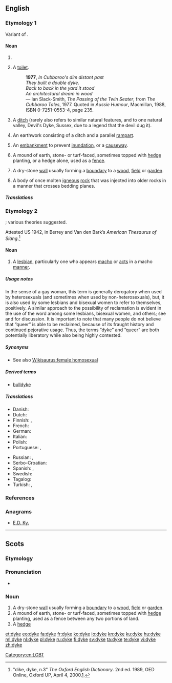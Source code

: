 {{also|dike}}
==English==

{{wikipedia}}

===Etymology 1===
Variant of {{term|dike}}.

====Noun====
{{en-noun}}

# {{alternative spelling of|dike|lang=en}}
# {{context|Australia|slang|lang=en}} A [[toilet]].
#: '''1977''', ''In Cubbaroo's dim distant past <br> They built a double dyke. <br> Back to back in the yard it stood <br> An architectural dream in wood'' <br> &mdash; Ian Slack-Smith, ''The Passing of the Twin Seater'', from ''The Cubbaroo Tales'', 1977.  Quoted in ''Aussie Humour'', Macmillan, 1988, ISBN 0-7251-0553-4, page 235.
# {{context|UK|lang=en}} A [[ditch]] (rarely also refers to similar natural features, and to one natural valley, Devil's Dyke, Sussex, due to a legend that the devil dug it).
# {{context|UK|mainly S England|lang=en}} An earthwork consisting of a ditch and a parallel [[rampart]].
# {{context|British|lang=en}} An [[embankment]] to prevent [[inundation]], or a [[causeway]].
# {{context|UK|mainly Scotland and N England|lang=en}} A mound of earth, stone- or turf-faced, sometimes topped with [[hedge]] planting, or a hedge alone, used as a [[fence]].
# {{context|UK|mainly Scotland and N England|lang=en}} A dry-stone [[wall]] usually forming a [[boundary]] to a [[wood]], [[field]] or [[garden]].
# {{context|British|geology|lang=en}} A body of once molten [[igneous]] [[rock]] that was injected into older rocks in a manner that crosses bedding planes.
{{wikipedia|Devil's Dyke, Sussex}}

=====Translations=====
{{trans-see|variant spelling of dike|dike}}

===Etymology 2===
{{wikipedia|Dyke (slang)}}
{{unk.|en}}; various theories suggested.

Attested US 1942, in Berrey and Van den Bark’s ''American Thesaurus of Slang''.<ref>"dike, dyke, n.3" ''The Oxford English Dictionary''. 2nd ed. 1989, OED Online, Oxford UP, April 4, 2000.[http://dictionary.oed.com/cgi/entry/50064031].</ref>

====Noun====
{{en-noun}}

# {{context|slang|pejorative|lang=en}} A [[lesbian]], particularly one who appears [[macho]] or [[act]]s in a macho [[manner]].

=====Usage notes=====
In the sense of a gay woman, this term is generally derogatory when used by heterosexuals (and sometimes when used by non-heterosexuals), but, it is also used by some lesbians and bisexual women to refer to themselves, positively.  A similar approach to the possibility of reclamation is evident in the use of the word {{term|queer}} among some lesbians, bisexual women, and others; see {{w|reclaimed word}} and {{w|reappropriation}} for discussion.  It is important to note that many people do not believe that “queer” is able to be reclaimed, because of its fraught history and continued pejorative usage.  Thus, the terms “dyke” and “queer” are both potentially liberatory while also being highly contested.

=====Synonyms=====
* See also [[Wikisaurus:female homosexual]]

=====Derived terms=====
* [[bulldyke]]

=====Translations=====
{{trans-top|lesbian}}
* Danish: {{t|da|lebbe|c}}
* Dutch: {{t+|nl|pot|f}}
* Finnish: {{t+|fi|lesbo}}, {{t+|fi|lepakko}}
* French: {{t+|fr|gouine|f}}
* German: {{t+|de|Lesbe|f}}
* Italian: {{t+|it|lesbica|f}}
* Polish: {{t|pl|lesba|f}}
* Portuguese: {{t+|pt|sapatão|m}}, {{t+|pt|fufa|f}}
{{trans-mid}}
* Russian: {{t+|ru|лесбия́нка|f}}, {{t|ru|ле́сби|f}}
* Serbo-Croatian: {{t+|sh|lezbijka|f}}
* Spanish: {{t+|es|tortillera|f}}, {{t+|es|bollo|f}}
* Swedish: {{t+|sv|flata|c}}
* Tagalog: {{t|tl|tibo}}
* Turkish: {{t+|tr|sevici}}, {{t+|tr|ablacı}} {{qualifier|slang}}
{{trans-bottom}}

===References===
<references/>

===Anagrams===
* [[E.D. Ky.#English|E.D. Ky.]]

[[Category:en:LGBT]]

----

==Scots==

===Etymology===
{{etyl|ang|sco}} {{m|ang|dīc}}

===Pronunciation===
* {{IPA|/dəik/|lang=sco}}

===Noun===
{{sco-noun}}

# A dry-stone [[wall]] usually forming a [[boundary]] to a [[wood]], [[field]] or [[garden]].
# A mound of earth, stone- or turf-faced, sometimes topped with [[hedge]] planting, used as a fence between any two portions of land.
# A [[hedge]]

[[et:dyke]]
[[eo:dyke]]
[[fa:dyke]]
[[fr:dyke]]
[[ko:dyke]]
[[io:dyke]]
[[kn:dyke]]
[[ku:dyke]]
[[hu:dyke]]
[[ml:dyke]]
[[nl:dyke]]
[[pl:dyke]]
[[ru:dyke]]
[[fi:dyke]]
[[sv:dyke]]
[[ta:dyke]]
[[te:dyke]]
[[vi:dyke]]
[[zh:dyke]]